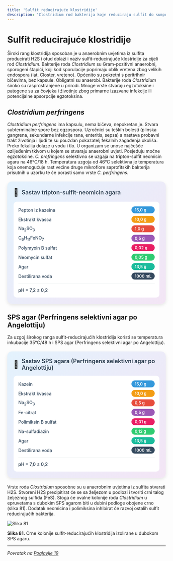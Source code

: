 ```yaml
---
title: 'Sulfit reducirajuće klostridije'
description: 'Clostridium rod bakterija koje reduciraju sulfit do sumporovodika'
---
```


# Sulfit reducirajuće klostridije

Široki rang klostridija sposoban je u anaerobnim uvjetima iz sulfita producirati H2S i otud dolazi i naziv sulfit-reducirajuće klostridije za cijeli rod *Clostridium*. Bakterije roda *Clostridium* su Gram-pozitivni anaerobni, sporogeni štapići, koji kod sporulacije poprimaju oblik vretena zbog velikih endospora (lat. Closter, vreteno). Općenito su pokretni s peritrihnir bičevima, bez kapsule. Obligatni su anaerobi. Bakterije roda *Clostridium* široko su rasprostranjene u prirodi. Mnoge vrste stvaraju egzotoksine i patogene su za čovjeka i životinje zbog primarne izazvane infekcije ili potencijalne apsorpcije egzotoksina.

## *Clostridium perfringens*

*Clostridium perfringens* ima kapsulu, nema bičeva, nepokretan je. Stvara subterminalne spore bez egzospora. Uzročnici su teških bolesti (plinska gangrena, sekundarne infekcije rana, enteritis, sepsa) a nastava probavni trakt životinja i ljudi te su pouzdan pokazatelj fekalnih zagađenja okoliša. Preko fekalija dolaze u vodu i tlo. U organizam se unose najčešće ozlijeđenim tkivom u kojem se stvaraju anaerobni uvjeti. Posjeduju moćne egzotoksine. *C. prefringens* selektivno se uzgaja na tripton-sulfit neomicin agaru na 46°C/18 h. Temperatura uzgoja od 46°C selektivna je temperatura koja onemogućuje rast većine druge mikroflore saprofitskih bakterija prisutnih u uzorku te će porasti samo vrste *C. perfringens*.

<div style="max-width: 520px; background: linear-gradient(135deg, #e3f2fd 0%, #f3e5f5 100%); border-radius: 15px; padding: 20px; box-shadow: 0 4px 12px rgba(0,0,0,0.1); margin: 20px auto;">
  <div style="display: flex; align-items: center; margin-bottom: 15px;">
    <span style="font-size: 24px; margin-right: 10px;">🧫</span>
    <h3 style="margin: 0; color: #2c3e50; font-weight: 600; font-size: 18px;">Sastav tripton-sulfit-neomicin agara</h3>
  </div>
  <div style="background: white; border-radius: 10px; padding: 15px;">
    <div style="display: grid; grid-template-columns: minmax(0, 1fr) auto; gap: 8px 15px; align-items: center;">
      <span style="font-weight: 500; color: #34495e; font-size: 14px;">Pepton iz kazeina</span>
      <span style="background: #3498db; color: white; padding: 3px 10px; border-radius: 15px; font-size: 13px; font-weight: 600;">15,0 g</span>
      <span style="font-weight: 500; color: #34495e; font-size: 14px;">Ekstrakt kvasca</span>
      <span style="background: #f39c12; color: white; padding: 3px 10px; border-radius: 15px; font-size: 13px; font-weight: 600;">10,0 g</span>
      <span style="font-weight: 500; color: #34495e; font-size: 14px;">Na<sub>2</sub>SO<sub>3</sub></span>
      <span style="background: #e74c3c; color: white; padding: 3px 10px; border-radius: 15px; font-size: 13px; font-weight: 600;">1,0 g</span>
      <span style="font-weight: 500; color: #34495e; font-size: 14px;">C<sub>6</sub>H<sub>11</sub>FeNO<sub>7</sub></span>
      <span style="background: #9b59b6; color: white; padding: 3px 10px; border-radius: 15px; font-size: 13px; font-weight: 600;">0,5 g</span>
      <span style="font-weight: 500; color: #34495e; font-size: 14px;">Polymyxin B sulfat</span>
      <span style="background: #e91e63; color: white; padding: 3px 10px; border-radius: 15px; font-size: 13px; font-weight: 600;">0,02 g</span>
      <span style="font-weight: 500; color: #34495e; font-size: 14px;">Neomycin sulfat</span>
      <span style="background: #2ecc71; color: white; padding: 3px 10px; border-radius: 15px; font-size: 13px; font-weight: 600;">0,05 g</span>
      <span style="font-weight: 500; color: #34495e; font-size: 14px;">Agar</span>
      <span style="background: #1abc9c; color: white; padding: 3px 10px; border-radius: 15px; font-size: 13px; font-weight: 600;">13,5 g</span>
      <span style="font-weight: 500; color: #34495e; font-size: 14px;">Destilirana voda</span>
      <span style="background: #34495e; color: white; padding: 3px 10px; border-radius: 15px; font-size: 13px; font-weight: 600;">1000 mL</span>
    </div>
    <div style="margin-top: 12px; padding-top: 12px; border-top: 1px solid #ecf0f1;">
      <span style="font-weight: 600; color: #2c3e50; font-size: 14px;">pH = 7,2 ± 0,2</span>
    </div>
  </div>
</div>

## SPS agar (Perfringens selektivni agar po Angelottiju)

Za uzgoj širokog ranga sulfit-reducirajućih klostridija koristi se temperatura inkubacije 35°C/48 h i SPS agar (Perfringens selektivni agar po Angelottiju).

<div style="max-width: 520px; background: linear-gradient(135deg, #e3f2fd 0%, #f3e5f5 100%); border-radius: 15px; padding: 20px; box-shadow: 0 4px 12px rgba(0,0,0,0.1); margin: 20px auto;">
  <div style="display: flex; align-items: center; margin-bottom: 15px;">
    <span style="font-size: 24px; margin-right: 10px;">🧫</span>
    <h3 style="margin: 0; color: #2c3e50; font-weight: 600; font-size: 18px;">Sastav SPS agara (Perfringens selektivni agar po Angelottiju)</h3>
  </div>
  <div style="background: white; border-radius: 10px; padding: 15px;">
    <div style="display: grid; grid-template-columns: minmax(0, 1fr) auto; gap: 8px 15px; align-items: center;">
      <span style="font-weight: 500; color: #34495e; font-size: 14px;">Kazein</span>
      <span style="background: #3498db; color: white; padding: 3px 10px; border-radius: 15px; font-size: 13px; font-weight: 600;">15,0 g</span>
      <span style="font-weight: 500; color: #34495e; font-size: 14px;">Ekstrakt kvasca</span>
      <span style="background: #f39c12; color: white; padding: 3px 10px; border-radius: 15px; font-size: 13px; font-weight: 600;">10,0 g</span>
      <span style="font-weight: 500; color: #34495e; font-size: 14px;">Na<sub>2</sub>SO<sub>3</sub></span>
      <span style="background: #e74c3c; color: white; padding: 3px 10px; border-radius: 15px; font-size: 13px; font-weight: 600;">0,5 g</span>
      <span style="font-weight: 500; color: #34495e; font-size: 14px;">Fe-citrat</span>
      <span style="background: #9b59b6; color: white; padding: 3px 10px; border-radius: 15px; font-size: 13px; font-weight: 600;">0,5 g</span>
      <span style="font-weight: 500; color: #34495e; font-size: 14px;">Polimiksin B sulfat</span>
      <span style="background: #e91e63; color: white; padding: 3px 10px; border-radius: 15px; font-size: 13px; font-weight: 600;">0,01 g</span>
      <span style="font-weight: 500; color: #34495e; font-size: 14px;">Na-sulfadiazin</span>
      <span style="background: #2ecc71; color: white; padding: 3px 10px; border-radius: 15px; font-size: 13px; font-weight: 600;">0,12 g</span>
      <span style="font-weight: 500; color: #34495e; font-size: 14px;">Agar</span>
      <span style="background: #1abc9c; color: white; padding: 3px 10px; border-radius: 15px; font-size: 13px; font-weight: 600;">13,5 g</span>
      <span style="font-weight: 500; color: #34495e; font-size: 14px;">Destilirana voda</span>
      <span style="background: #34495e; color: white; padding: 3px 10px; border-radius: 15px; font-size: 13px; font-weight: 600;">1000 mL</span>
    </div>
    <div style="margin-top: 12px; padding-top: 12px; border-top: 1px solid #ecf0f1;">
      <span style="font-weight: 600; color: #2c3e50; font-size: 14px;">pH = 7,0 ± 0,2</span>
    </div>
  </div>
</div>

Vrste roda *Clostridium* sposobne su u anaerobnim uvjetima iz sulfita stvarati H2S. Stvoreni H2S precipitirat će se sa željezom u podlozi i tvoriti crni talog željeznog sulfida (FeS). Stoga će ovalne kolonije roda *Clostridium* u epruvetama s dubokim SPS agarom biti u dubini podloge obojene crno (slika 81). Dodatak neomicina i polimiksina inhibirat će razvoj ostalih sulfit reducirajućih bakterija.

![Slika 81](/Images/slika81.jpg)

**Slika 81.** Crne kolonije sulfit-reducirajućih klostridija izolirane u dubokom SPS agaru.

---

*Povratak na [Poglavlje 19](/poglavlje-19)*


